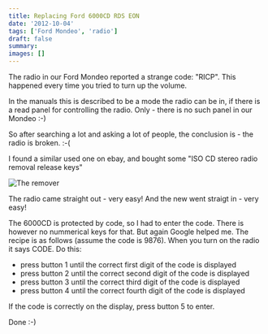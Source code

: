 ```yaml
---
title: Replacing Ford 6000CD RDS EON
date: '2012-10-04'
tags: ['Ford Mondeo', 'radio']
draft: false
summary: 
images: []
---
```


The radio in our Ford Mondeo reported a strange code: "RICP". This happened every time you tried to turn up the volume.

In the manuals this is described to be a mode the radio can be in, if there is a read panel for controlling the radio. Only - there is no such panel in our Mondeo :-)

So after searching a lot and asking a lot of people, the conclusion is - the radio is broken. :-(
    
I found a similar used one on ebay, and bought some "ISO CD stereo radio removal release keys"

![The remover](/static/images/2012-10-04-ford-mondeo/stereo-remover.png)

The radio came straight out - very easy! And the new went straigt in - very easy!

The 6000CD is protected by code, so I had to enter the code. There is however no nummerical keys for that. But again Google helped me. The recipe is as follows (assume the code is 9876). When you turn on the radio it says CODE. Do this:

* press button 1 until the correct first digit of the code is displayed
* press button 2 until the correct second digit of the code is displayed
* press button 3 until the correct third digit of the code is displayed
* press button 4 until the correct fourth digit of the code is displayed

If the code is correctly on the display, press button 5 to enter.

Done :-)
